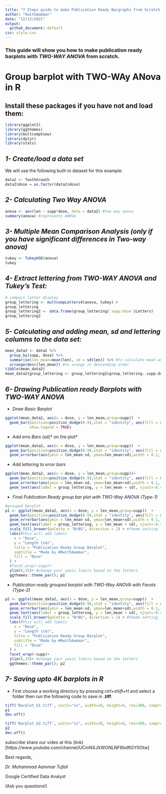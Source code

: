 ```yaml
---
title: "7 Steps guide to make Publication Ready Bargraphs from Scratch (TWO-Way ANOVA)"
author: "RwithAammar"
date: "12/12/2021"
output:
  github_document: default
css: style.css
---
```

### This guide will show you how to make publication ready barplots with *TWO-WAY ANOVA* from scratch.

# **Group barplot with TWO-WAy ANova in R**
## Install these packages if you have not and load them:
```r
library(ggplot2)
library(ggthemes)
library(multcompView)
library(dplyr)
library(stats) 
```
## *1- Create/load a data set*

We will use the following built-in dataset for this example:
```r
data2 <- ToothGrowth
data2$dose = as.factor(data2$dose)

```

## *2- Calculating Two Way ANOVA*
```r
anova <- aov(len ~ supp*dose, data = data2) #two way anova
summary(anova) #represents ANOVA
```

## *3- Multiple Mean Comparison Analysis (only if you have significant differences in Two-way anova)*
```r
tukey <- TukeyHSD(anova)
tukey
```

## *4- Extract lettering from TWO-WAY ANOVA and Tukey's Test:*
```r
# compact letter display
group_lettering <- multcompLetters4(anova, tukey) #
group_lettering
group_lettering2 <- data.frame(group_lettering$`supp:dose`$Letters)
group_lettering2
```

## *5- Calculating and adding mean, sd and lettering columns to the data set:*
```r
mean_data2 <- data2 %>% 
  group_by(supp, dose) %>% 
  summarise(len_mean=mean(len), sd = sd(len)) %>% #to calculate mean and SD
  arrange(desc(len_mean)) #to arange in descending order
tibble(mean_data2)
mean_data2$group_lettering <- group_lettering2$group_lettering..supp.dose..Letters
```

## *6- Drawing Publication ready Barplots with TWO-WAY ANOVA*

- *Draw Basic Barplot*
```r
ggplot(mean_data2, aes(x = dose, y = len_mean,group=supp))  +
  geom_bar(position=position_dodge(0.9),stat = "identity", aes(fill = supp), 
           show.legend = TRUE)
```

- *Add erro Bars *(sd)* on the plot*
```r
ggplot(mean_data2, aes(x = dose, y = len_mean,group=supp))  +
  geom_bar(position=position_dodge(0.9),stat = "identity", aes(fill = supp), show.legend = TRUE) + #barplot
  geom_errorbar(aes(ymin = len_mean-sd, ymax=len_mean+sd),width = 0.1, position=position_dodge(0.9))
```

- *Add lettering to error bars*
```r
ggplot(mean_data2, aes(x = dose, y = len_mean,group=supp))+
  geom_bar(position=position_dodge(0.9),stat = "identity", aes(fill = supp), show.legend = TRUE) + #barplot
  geom_errorbar(aes(ymin = len_mean-sd, ymax=len_mean+sd),width = 0.1, position=position_dodge(0.9)) + 
  geom_text(aes(label = group_lettering, y = len_mean + sd), vjust=-0.4, position=position_dodge(0.9)) #add letters
```

- *Final Publication Ready group bar plot with TWO-Way ANOVA (Type-1)*

```r
#grouped barplot
p1 <- ggplot(mean_data2, aes(x = dose, y = len_mean,group=supp))  +
  geom_bar(position=position_dodge(0.9),stat = "identity", aes(fill = supp), show.legend = TRUE) + #barplot
  geom_errorbar(aes(ymin = len_mean-sd, ymax=len_mean+sd),width = 0.1, position=position_dodge(0.9)) + 
  geom_text(aes(label = group_lettering, y = len_mean + sd), vjust=-0.4, position=position_dodge(0.9)) + #add letters
  scale_fill_brewer(palette = "BrBG", direction = 1) + #theme setting
  labs(#this will add labels 
    x = "Dose",
    y = "Length (cm)",
    title = "Publication Ready Group Barplot",
    subtitle = "Made by #RwithAammar",
    fill = "Dose"
  ) +
  #facet_wrap(~supp)+
  ylim(0,35)+ #change your yaxis limits based on the letters
  ggthemes::theme_par(); p1
```

- *Publication ready grouped barplot with TWO-Way ANOVA with Facets (Type-2)*
```r
p2 <- ggplot(mean_data2, aes(x = dose, y = len_mean,group=supp))  +
  geom_bar(position=position_dodge(0.9),stat = "identity", aes(fill = supp), show.legend = TRUE) + #barplot
  geom_errorbar(aes(ymin = len_mean-sd, ymax=len_mean+sd),width = 0.1, position=position_dodge(0.9)) + 
  geom_text(aes(label = group_lettering, y = len_mean + sd), vjust=-0.4, position=position_dodge(0.9)) + #add letters
  scale_fill_brewer(palette = "BrBG", direction = 1) + #theme setting
  labs(#this will add labels 
    x = "Dose",
    y = "Length (cm)",
    title = "Publication Ready Group Barplot",
    subtitle = "Made by #RwithAammar",
    fill = "Dose"
  ) +
  facet_wrap(~supp)+
  ylim(0,35)+ #change your yaxis limits based on the letters
  ggthemes::theme_par(); p2
```

## *7- Saving upto 4K barplots in R*
- First choose a working directory by pressing *ctrl+shift+H* and select a folder
then run the following code to save in **.tiff**:
```r
tiff('Barplot_G1.tiff', units="in", width=10, height=6, res=300, compression = 'lzw')
p1
dev.off()
```

```r
tiff('Barplot_G2.tiff', units="in", width=10, height=6, res=300, compression = 'lzw')
p2
dev.off()
```




subscribe share our video at this (link)[https://www.youtube.com/channel/UCmNXJXWONLNF6bdftGY0Otw]



Best regards,

*Dr. Muhammad Aammar Tufail*

Google Certified Data Analyst

(Ask you questions!)